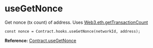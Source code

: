 # useGetNonce

Get nonce (tx count) of address. Uses [Web3.eth.getTransactionCount](https://web3js.readthedocs.io/en/v1.7.0/web3-eth.html#gettransactioncount)

```tsx
const nonce = Contract.hooks.useGetNonce(networkId, address);
```

**Reference:** [Contract.useGetNonce](#)
